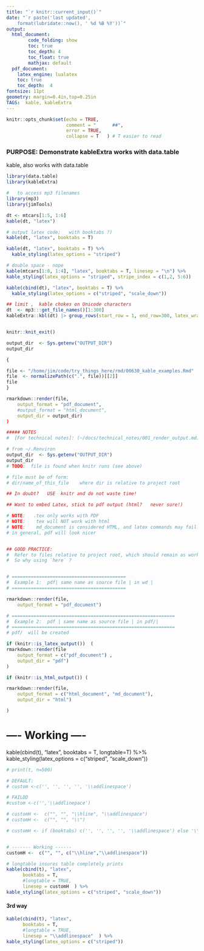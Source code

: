 ```yaml
---
title: "`r knitr::current_input()`"
date: "`r paste('last updated', 
    format(lubridate::now(), ' %d %B %Y'))`"
output:   
  html_document:  
        code_folding: show
        toc: true 
        toc_depth: 4
        toc_float: true
        mathjax: default
  pdf_document:   
    latex_engine: lualatex  
    toc: true
    toc_depth:  4   
fontsize: 11pt   
geometry: margin=0.4in,top=0.25in   
TAGS:  kable, kableExtra
---
```



```r
knitr::opts_chunk$set(echo = TRUE,
                      comment = "      ##",
                      error = TRUE,
                      collapse = T   ) # T easier to read
```

### PURPOSE:   Demonstrate kableExtra works with data.table
kable, also works with data.table
```r
library(data.table)
library(kableExtra)

#   to access mp3 filenames
library(mp3)
library(jimTools)

dt <- mtcars[1:5, 1:6]
kable(dt, "latex")

# output latex code;   with booktabs ?)
kable(dt, "latex", booktabs = T)

kable(dt, "latex", booktabs = T) %>% 
  kable_styling(latex_options = "striped")

# double space - nope
kable(mtcars[1:8, 1:4], "latex", booktabs = T, linesep = "\n") %>%
kable_styling(latex_options = "striped", stripe_index = c(1,2, 5:6))

```

```r
kable(cbind(dt), "latex", booktabs = T) %>%
  kable_styling(latex_options = c("striped", "scale_down"))
```
```r
## limit ,  kable chokes on Unicode characters
dt  <- mp3:::get_file_names()[1:300]
kableExtra::kbl(dt) |> group_rows(start_row = 1, end_row=300, latex_wrap_text=T ) |> column_spec(1:2, width = "1cm")



```

```r
knitr::knit_exit()
```

\newpage


```r
output_dir  <- Sys.getenv("OUTPUT_DIR")
output_dir

{

file <- "/home/jim/code/try_things_here/rmd/00630_kable_examples.Rmd"
file  <- normalizePath(c(".", file))[[2]]
file
}

rmarkdown::render(file,
    output_format = "pdf_document",
    #output_format = "html_document",
    output_dir = output_dir)
)

```

```r

##### NOTES
#  [For technical notes]: (~/docs/technical_notes/001_render_output.md)

# from ~/.Renviron
output_dir  <- Sys.getenv("OUTPUT_DIR")
output_dir
# TODO:  file is found when knitr runs (see above)

# file must be of form:
# dir/name_of_this_file    where dir is relative to project root

## In doubt?   USE  knitr and do not waste time!

## Want to embed Latex, stick to pdf output (html?   never sure!)

# NOTE:   .tex only works with PDF
# NOTE:    tex will NOT work with html
# NOTE:    md_document is considered HTML, and latex commands may fail.
# in general, pdf will look nicer


## GOOD PRACTICE:
#  Refer to files relative to project root, which should remain as working dir.
#  So why using `here` ?


# ==========================================
#  Example 1:  pdf| same name as source file | in wd |
# ==========================================

rmarkdown::render(file,
    output_format = "pdf_document")

# ============================================================
#  Example 2:  pdf | same name as source file | in pdf/|
# ============================================================
# pdf/  will be created

if (knitr::is_latex_output())  (
rmarkdown::render(file
    output_format = c("pdf_document") ,
    output_dir = "pdf")
)

if (knitr::is_html_output()) (

rmarkdown::render(file,
    output_format = c("html_document", "md_document"), 
    output_dir = "html")

)

```
# ---- Working ----
kable(cbind(t), "latex", booktabs = T, longtable=T) %>%
kable_styling(latex_options = c("striped", "scale_down"))
```r
# print(t, n=500)

# DEFAULT:  
# custom <-c('', '', '', '', '\\addlinespace') 

# FAILDD  
#custom <-c('','\\addlinepace')

# customH <-  c("", "", "\\hline", "\\addlinespace")
# customH <-  c("", "", "\\")

# customH <- if (booktabs) c('', '', '', '', '\\addlinespace') else '\\hline'


# ------- Working ------
customH <-  c("", "", c("\\hline","\\addlinespace"))

# longtable insures table completely prints
kable(cbind(t), "latex", 
      booktabs = T, 
      #longtable = TRUE, 
      linesep = customH  ) %>%
kable_styling(latex_options = c("striped", "scale_down"))

```

#### 3rd way
```r
kable(cbind(t), "latex", 
      booktabs = T, 
      #longtable = TRUE, 
      linesep = "\\addlinespace"  ) %>%
kable_styling(latex_options = c("striped"))
```
